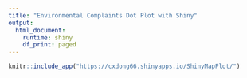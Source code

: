 ---
title: "Environmental Complaints Dot Plot with Shiny"
output:
  html_document:
    runtime: shiny
    df_print: paged
---
```{r, echo=FALSE}
knitr::include_app("https://cxdong66.shinyapps.io/ShinyMapPlot/")
```


